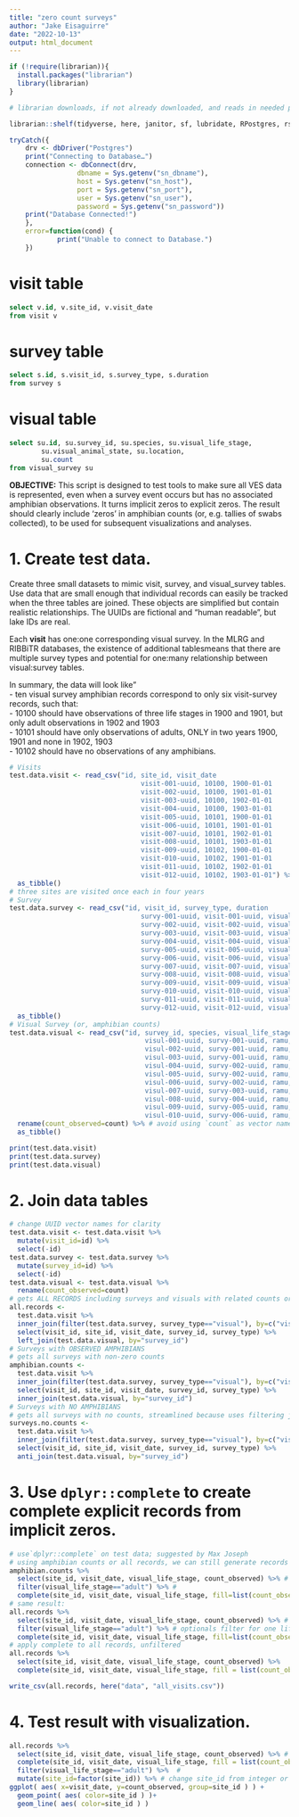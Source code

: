 ```yaml
---
title: "zero count surveys"
author: "Jake Eisaguirre"
date: "2022-10-13"
output: html_document
---
```



```r
if (!require(librarian)){
  install.packages("librarian")
  library(librarian)
}

# librarian downloads, if not already downloaded, and reads in needed packages

librarian::shelf(tidyverse, here, janitor, sf, lubridate, RPostgres, rstudioapi)
```


```r
tryCatch({
    drv <- dbDriver("Postgres")
    print("Connecting to Database…")
    connection <- dbConnect(drv, 
                 dbname = Sys.getenv("sn_dbname"),
                 host = Sys.getenv("sn_host"), 
                 port = Sys.getenv("sn_port"),
                 user = Sys.getenv("sn_user"), 
                 password = Sys.getenv("sn_password"))
    print("Database Connected!")
    },
    error=function(cond) {
            print("Unable to connect to Database.")
    })
```

# visit table
```sql

select v.id, v.site_id, v.visit_date
from visit v

```


# survey table
```sql

select s.id, s.visit_id, s.survey_type, s.duration
from survey s


```

# visual table
```sql

select su.id, su.survey_id, su.species, su.visual_life_stage,
        su.visual_animal_state, su.location, 
        su.count
from visual_survey su

```


**OBJECTIVE:** This script is designed to test tools to make sure all VES data is represented, even when a survey event occurs but has no associated amphibian observations. It turns implicit zeros to explicit zeros. The result should clearly include 'zeros' in amphibian counts (or, e.g. tallies of swabs collected), to be used for subsequent visualizations and analyses.

# 1. Create test data.
Create three small datasets to mimic visit, survey, and visual_survey tables. Use data that are small enough that individual records can easily be tracked when the three tables are joined. These objects are simplified but contain realistic relationships. The UUIDs are fictional and "human readable", but lake IDs are real.  

Each **visit** has one:one corresponding visual survey. In the MLRG and RIBBiTR databases, the existence of additional tablesmeans that there are multiple survey types and potential for one:many relationship between visual:survey tables.

In summary, the data will look like"  
    -  ten visual survey amphibian records correspond to only six visit-survey records, such that:  
    -  10100 should have observations of three life stages in 1900 and 1901, but only adult observations in 1902 and 1903  
    -  10101 should have only observations of adults, ONLY in two years 1900, 1901 and none in 1902, 1903  
    -  10102 should have no observations of any amphibians.  

```r
# Visits
test.data.visit <- read_csv("id, site_id, visit_date
                                 visit-001-uuid, 10100, 1900-01-01
                                 visit-002-uuid, 10100, 1901-01-01
                                 visit-003-uuid, 10100, 1902-01-01
                                 visit-004-uuid, 10100, 1903-01-01
                                 visit-005-uuid, 10101, 1900-01-01
                                 visit-006-uuid, 10101, 1901-01-01
                                 visit-007-uuid, 10101, 1902-01-01
                                 visit-008-uuid, 10101, 1903-01-01
                                 visit-009-uuid, 10102, 1900-01-01
                                 visit-010-uuid, 10102, 1901-01-01
                                 visit-011-uuid, 10102, 1902-01-01
                                 visit-012-uuid, 10102, 1903-01-01") %>%
  as_tibble()
# three sites are visited once each in four years
# Survey
test.data.survey <- read_csv("id, visit_id, survey_type, duration
                                 survy-001-uuid, visit-001-uuid, visual, 1
                                 survy-002-uuid, visit-002-uuid, visual, 1
                                 survy-003-uuid, visit-003-uuid, visual, 1
                                 survy-004-uuid, visit-004-uuid, visual, 1
                                 survy-005-uuid, visit-005-uuid, visual, 1
                                 survy-006-uuid, visit-006-uuid, visual, 1
                                 survy-007-uuid, visit-007-uuid, visual, 1
                                 survy-008-uuid, visit-008-uuid, visual, 1
                                 survy-009-uuid, visit-009-uuid, visual, 1
                                 survy-010-uuid, visit-010-uuid, visual, 1
                                 survy-011-uuid, visit-011-uuid, visual, 1
                                 survy-012-uuid, visit-012-uuid, visual, 1") %>%
  as_tibble()
# Visual Survey (or, amphibian counts)
test.data.visual <- read_csv("id, survey_id, species, visual_life_stage, visual_animal_state, location, count
                                  visul-001-uuid, survy-001-uuid, ramu, adult, alive, lake, 1
                                  visul-002-uuid, survy-001-uuid, ramu, tadpole, alive, lake, 2
                                  visul-003-uuid, survy-001-uuid, ramu, subadult, alive, lake, 3
                                  visul-004-uuid, survy-002-uuid, ramu, adult, alive, lake, 11
                                  visul-005-uuid, survy-002-uuid, ramu, tadpole, alive, lake, 12
                                  visul-006-uuid, survy-002-uuid, ramu, subadult, alive, lake, 13
                                  visul-007-uuid, survy-003-uuid, ramu, adult, alive, lake, 21
                                  visul-008-uuid, survy-004-uuid, ramu, adult, alive, lake, 31
                                  visul-009-uuid, survy-005-uuid, ramu, adult, alive, lake, 41
                                  visul-010-uuid, survy-006-uuid, ramu, adult, alive, lake, 51") %>%
  rename(count_observed=count) %>% # avoid using `count` as vector name because it is also an R/tidyverse function
  as_tibble()
```


```r
print(test.data.visit)
print(test.data.survey)
print(test.data.visual)
```

# 2. Join data tables
```r
# change UUID vector names for clarity  
test.data.visit <- test.data.visit %>% 
  mutate(visit_id=id) %>% 
  select(-id)
test.data.survey <- test.data.survey %>% 
  mutate(survey_id=id) %>% 
  select(-id)
test.data.visual <- test.data.visual %>% 
  rename(count_observed=count)
# gets ALL RECORDS including surveys and visuals with related counts or non-counts
all.records <-
  test.data.visit %>% 
  inner_join(filter(test.data.survey, survey_type=="visual"), by=c("visit_id")) %>% 
  select(visit_id, site_id, visit_date, survey_id, survey_type) %>% 
  left_join(test.data.visual, by="survey_id")
# Surveys with OBSERVED AMPHIBIANS
# gets all surveys with non-zero counts
amphibian.counts <- 
  test.data.visit %>% 
  inner_join(filter(test.data.survey, survey_type=="visual"), by=c("visit_id")) %>% 
  select(visit_id, site_id, visit_date, survey_id, survey_type) %>% 
  inner_join(test.data.visual, by="survey_id")
# Surveys with NO AMPHIBIANS
# gets all surveys with no counts, streamlined because uses filtering join
surveys.no.counts <-
  test.data.visit %>% 
  inner_join(filter(test.data.survey, survey_type=="visual"), by=c("visit_id")) %>% 
  select(visit_id, site_id, visit_date, survey_id, survey_type) %>% 
  anti_join(test.data.visual, by="survey_id")
```

# 3. Use `dplyr::complete` to create complete explicit records from implicit zeros.  
```r
# use`dplyr::complete` on test data; suggested by Max Joseph
# using amphibian counts or all records, we can still generate records for visit-surveys where no amphibians (or, none of a certain lifestage) were observed.  
amphibian.counts %>% 
  select(site_id, visit_date, visual_life_stage, count_observed) %>% # 
  filter(visual_life_stage=="adult") %>% #
  complete(site_id, visit_date, visual_life_stage, fill=list(count_observed=0)) # 
# same result:
all.records %>% 
  select(site_id, visit_date, visual_life_stage, count_observed) %>% # 
  filter(visual_life_stage=="adult") %>% # optionals filter for one life_stage  
  complete(site_id, visit_date, visual_life_stage, fill=list(count_observed=0)) # 
# apply complete to all records, unfiltered 
all.records %>% 
  select(site_id, visit_date, visual_life_stage, count_observed) %>% 
  complete(site_id, visit_date, visual_life_stage, fill = list(count_observed = 0))

write_csv(all.records, here("data", "all_visits.csv"))
```

# 4. Test result with visualization.  
```r
all.records %>% 
  select(site_id, visit_date, visual_life_stage, count_observed) %>% #
  complete(site_id, visit_date, visual_life_stage, fill = list(count_observed = 0)) %>% #
  filter(visual_life_stage=="adult") %>%  # 
  mutate(site_id=factor(site_id)) %>% # change site_id from integer or double to factor for visualization
ggplot( aes( x=visit_date, y=count_observed, group=site_id ) ) +
  geom_point( aes( color=site_id ) )+
  geom_line( aes( color=site_id ) )
```